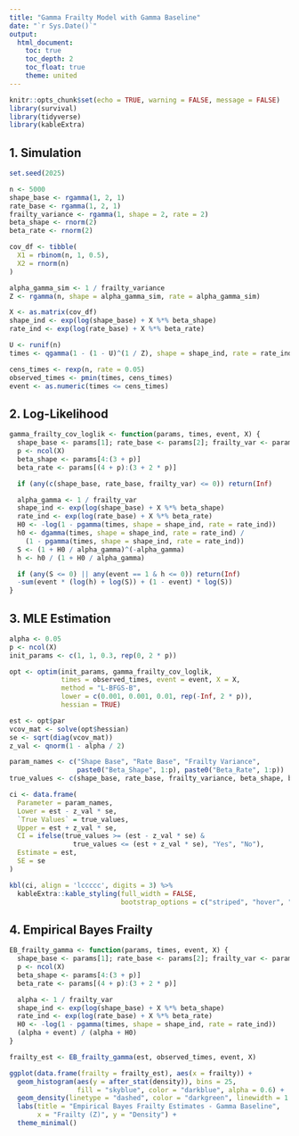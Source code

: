 ```yaml
---
title: "Gamma Frailty Model with Gamma Baseline"
date: "`r Sys.Date()`"
output:
  html_document:
    toc: true
    toc_depth: 2
    toc_float: true
    theme: united
---
```


```r
knitr::opts_chunk$set(echo = TRUE, warning = FALSE, message = FALSE)
library(survival)
library(tidyverse)
library(kableExtra)
```

## 1. Simulation

```r
set.seed(2025)

n <- 5000
shape_base <- rgamma(1, 2, 1)
rate_base <- rgamma(1, 2, 1)
frailty_variance <- rgamma(1, shape = 2, rate = 2)
beta_shape <- rnorm(2)
beta_rate <- rnorm(2)

cov_df <- tibble(
  X1 = rbinom(n, 1, 0.5),
  X2 = rnorm(n)
)

alpha_gamma_sim <- 1 / frailty_variance
Z <- rgamma(n, shape = alpha_gamma_sim, rate = alpha_gamma_sim)

X <- as.matrix(cov_df)
shape_ind <- exp(log(shape_base) + X %*% beta_shape)
rate_ind <- exp(log(rate_base) + X %*% beta_rate)

U <- runif(n)
times <- qgamma(1 - (1 - U)^(1 / Z), shape = shape_ind, rate = rate_ind)

cens_times <- rexp(n, rate = 0.05)
observed_times <- pmin(times, cens_times)
event <- as.numeric(times <= cens_times)
```

## 2. Log-Likelihood

```r
gamma_frailty_cov_loglik <- function(params, times, event, X) {
  shape_base <- params[1]; rate_base <- params[2]; frailty_var <- params[3]
  p <- ncol(X)
  beta_shape <- params[4:(3 + p)]
  beta_rate <- params[(4 + p):(3 + 2 * p)]

  if (any(c(shape_base, rate_base, frailty_var) <= 0)) return(Inf)

  alpha_gamma <- 1 / frailty_var
  shape_ind <- exp(log(shape_base) + X %*% beta_shape)
  rate_ind <- exp(log(rate_base) + X %*% beta_rate)
  H0 <- -log(1 - pgamma(times, shape = shape_ind, rate = rate_ind))
  h0 <- dgamma(times, shape = shape_ind, rate = rate_ind) /
    (1 - pgamma(times, shape = shape_ind, rate = rate_ind))
  S <- (1 + H0 / alpha_gamma)^(-alpha_gamma)
  h <- h0 / (1 + H0 / alpha_gamma)

  if (any(S <= 0) || any(event == 1 & h <= 0)) return(Inf)
  -sum(event * (log(h) + log(S)) + (1 - event) * log(S))
}
```

## 3. MLE Estimation

```r
alpha <- 0.05
p <- ncol(X)
init_params <- c(1, 1, 0.3, rep(0, 2 * p))

opt <- optim(init_params, gamma_frailty_cov_loglik,
             times = observed_times, event = event, X = X,
             method = "L-BFGS-B",
             lower = c(0.001, 0.001, 0.01, rep(-Inf, 2 * p)),
             hessian = TRUE)

est <- opt$par
vcov_mat <- solve(opt$hessian)
se <- sqrt(diag(vcov_mat))
z_val <- qnorm(1 - alpha / 2)

param_names <- c("Shape Base", "Rate Base", "Frailty Variance",
                 paste0("Beta_Shape", 1:p), paste0("Beta_Rate", 1:p))
true_values <- c(shape_base, rate_base, frailty_variance, beta_shape, beta_rate)

ci <- data.frame(
  Parameter = param_names,
  Lower = est - z_val * se,
  `True Values` = true_values,
  Upper = est + z_val * se,
  CI = ifelse(true_values >= (est - z_val * se) &
                true_values <= (est + z_val * se), "Yes", "No"),
  Estimate = est,
  SE = se
)

kbl(ci, align = 'lccccc', digits = 3) %>%
  kableExtra::kable_styling(full_width = FALSE,
                            bootstrap_options = c("striped", "hover", "condensed"))
```

## 4. Empirical Bayes Frailty

```r
EB_frailty_gamma <- function(params, times, event, X) {
  shape_base <- params[1]; rate_base <- params[2]; frailty_var <- params[3]
  p <- ncol(X)
  beta_shape <- params[4:(3 + p)]
  beta_rate <- params[(4 + p):(3 + 2 * p)]

  alpha <- 1 / frailty_var
  shape_ind <- exp(log(shape_base) + X %*% beta_shape)
  rate_ind <- exp(log(rate_base) + X %*% beta_rate)
  H0 <- -log(1 - pgamma(times, shape = shape_ind, rate = rate_ind))
  (alpha + event) / (alpha + H0)
}

frailty_est <- EB_frailty_gamma(est, observed_times, event, X)

ggplot(data.frame(frailty = frailty_est), aes(x = frailty)) +
  geom_histogram(aes(y = after_stat(density)), bins = 25,
                 fill = "skyblue", color = "darkblue", alpha = 0.6) +
  geom_density(linetype = "dashed", color = "darkgreen", linewidth = 1.2) +
  labs(title = "Empirical Bayes Frailty Estimates - Gamma Baseline",
       x = "Frailty (Z)", y = "Density") +
  theme_minimal()
```
